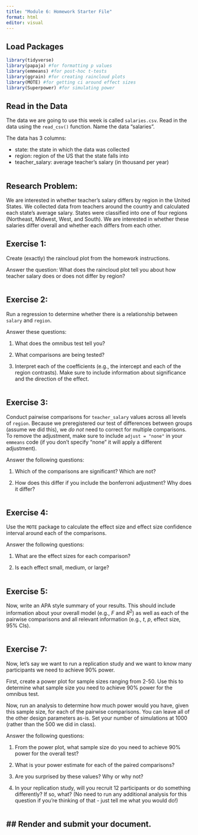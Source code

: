 ```yaml
---
title: "Module 6: Homework Starter File"
format: html
editor: visual
---
```


## Load Packages

```r
library(tidyverse)
library(papaja) #for formatting p values
library(emmeans) #for post-hoc t-tests
library(ggrain) #for creating raincloud plots
library(MOTE) #for getting ci around effect sizes
library(Superpower) #for simulating power
```

## Read in the Data

The data we are going to use this week is called `salaries.csv`. Read in the data using the `read_csv()` function. Name the data "salaries".

The data has 3 columns:

-   state: the state in which the data was collected
-   region: region of the US that the state falls into
-   teacher_salary: average teacher's salary (in thousand per year)

```r




```

## Research Problem:

We are interested in whether teacher's salary differs by region in the United States. We collected data from teachers around the country and calculated each state's average salary. States were classified into one of four regions (Northeast, Midwest, West, and South). We are interested in whether these salaries differ overall and whether each differs from each other.

## Exercise 1:

Create (exactly) the raincloud plot from the homework instructions.

Answer the question: What does the raincloud plot tell you about how teacher salary does or does not differ by region?

```r




```

## Exercise 2:

Run a regression to determine whether there is a relationship between `salary` and `region`.

Answer these questions: 

1. What does the omnibus test tell you?

2. What comparisons are being tested?

3. Interpret each of the coefficients (e.g., the intercept and each of the region contrasts). Make sure to include information about significance and the direction of the effect.

```r




```

## Exercise 3:

Conduct pairwise comparisons for `teacher_salary` values across all levels of `region`. Because we preregistered our test of differences between groups (assume we did this), we _do not_ need to correct for multiple comparisons. To remove the adjustment, make sure to include `adjust = "none"` in your `emmeans` code (if you don't specify "none" it will apply a different adjustment). 

Answer the following questions:

1. Which of the comparisons are significant? Which are not?

2. How does this differ if you include the bonferroni adjustment? Why does it differ?

```r




```

## Exercise 4:

Use the `MOTE` package to calculate the effect size and effect size confidence interval around each of the comparisons. 

Answer the following questions:

1. What are the effect sizes for each comparison?

2. Is each effect small, medium, or large?

```r




```

## Exercise 5:

Now, write an APA style summary of your results. This should include information about your overall model (e.g., *F* and *R*<sup>2</sup>) as well as each of the pairwise comparisons and all relevant information (e.g., *t*, *p*, effect size, 95% CIs). 

```r




```

## Exercise 7:

Now, let's say we want to run a replication study and we want to know many participants we need to achieve 90% power.

First, create a power plot for sample sizes ranging from 2-50. Use this to determine what sample size you need to achieve 90% power for the omnibus test.

Now, run an analysis to determine how much power would you have, given this sample size, for each of the pairwise comparisons. You can leave all of the other design parameters as-is. Set your number of simulations at 1000 (rather than the 500 we did in class).

Answer the following questions:

1. From the power plot, what sample size do you need to achieve 90% power for the overall test?

2. What is your power estimate for each of the paired comparisons?

3. Are you surprised by these values? Why or why not?

4. In your replication study, will you recruit 12 participants or do something differently? If so, what? (No need to run any additional analysis for this question if you're thinking of that - just tell me what you would do!)

```r




```

## Render and submit your document.
------------------------------------------------------------------------
